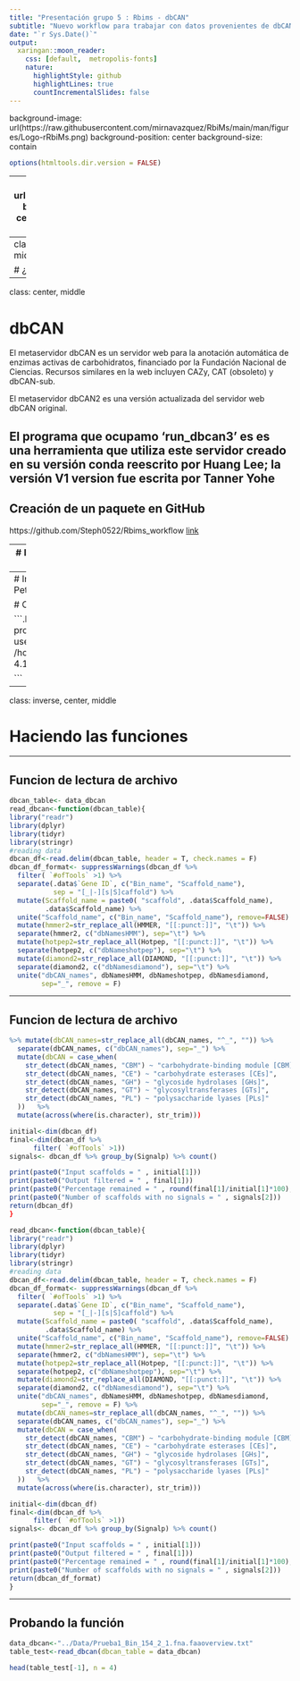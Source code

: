 ```yaml
---
title: "Presentación grupo 5 : Rbims - dbCAN"
subtitle: "Nuevo workflow para trabajar con datos provenientes de dbCAN"
date: "`r Sys.Date()`"
output:
  xaringan::moon_reader:
    css: [default,  metropolis-fonts]
    nature:
      highlightStyle: github
      highlightLines: true
      countIncrementalSlides: false
---
```


background-image: url(https://raw.githubusercontent.com/mirnavazquez/RbiMs/main/man/figures/Logo-rRbiMs.png)
background-position: center
background-size: contain

```r
options(htmltools.dir.version = FALSE)
```


---
background-image: url(../Images/imagen.png)
background-position: center
background-size: contain

---
class: inverse, center, middle

# ¿Qué es dbCAN?


---
class: center, middle

# dbCAN
El metaservidor dbCAN es un servidor web para la anotación automática de enzimas activas de carbohidratos, financiado por la Fundación Nacional de Ciencias. Recursos similares en la web incluyen CAZy, CAT (obsoleto) y dbCAN-sub. 

El metaservidor dbCAN2 es una versión actualizada del servidor web dbCAN original.

El programa que ocupamo 'run_dbcan3' es es una herramienta que utiliza este servidor creado en su versión conda reescrito por Huang Lee; la versión V1 version fue escrita por  Tanner Yohe
---
## Creación de un paquete en GitHub 

https://github.com/Steph0522/Rbims_workflow [link](https://github.com/Steph0522/Rbims_workflow)



---
# Instalación de dbCAN y base de datos

Instala  **run_dbcan3** de [Github](https://github.com/linnabrown/run_dbcan):

```.sh
conda create -n run_dbcan python=3.8 dbcan -c conda-forge -c bioconda
conda activate run_dbcan 
```

La base de datos:  
```.sh
test -d db || mkdir db
cd db \
    && wget http://bcb.unl.edu/dbCAN2/download/CAZyDB.09242021.fa && diamond makedb --in CAZyDB.09242021.fa -d CAZy \
    && wget https://bcb.unl.edu/dbCAN2/download/Databases/V10/dbCAN-HMMdb-V10.txt && mv dbCAN-HMMdb-V10.txt dbCAN.txt && hmmpress dbCAN.txt \
    && wget http://bcb.unl.edu/dbCAN2/download/Databases/tcdb.fa && diamond makedb --in tcdb.fa -d tcdb \
    && wget http://bcb.unl.edu/dbCAN2/download/Databases/tf-1.hmm && hmmpress tf-1.hmm \
    && wget http://bcb.unl.edu/dbCAN2/download/Databases/tf-2.hmm && hmmpress tf-2.hmm \
    && wget http://bcb.unl.edu/dbCAN2/download/Databases/stp.hmm && hmmpress stp.hmm \
    && cd ../ && wget http://bcb.unl.edu/dbCAN2/download/Samples/EscheriaColiK12MG1655.fna \
    && wget http://bcb.unl.edu/dbCAN2/download/Samples/EscheriaColiK12MG1655.faa \
    && wget http://bcb.unl.edu/dbCAN2/download/Samples/EscheriaColiK12MG1655.gff
```

---
# Instalación de SignalP (Signalp Petitide prediction)
```.bash
mkdir -p run_dbcan/tools && run_dbcan/tools/
tar -xvf signalp-4.1g.Linux.tar.gz && cd signalp-4.1
```

# Corriendo dbcan

```.bash
run_dbcan mibin.fna prok --out_dir output_mibin --use_signalP=TRUE -sp /home/user/Downloads/signalp-4.1/signalp 

```
---
class: inverse, center, middle

# Haciendo las funciones

---

## Funcion de lectura de archivo
```r
dbcan_table<- data_dbcan
read_dbcan<-function(dbcan_table){
library("readr")
library(dplyr)
library(tidyr)
library(stringr)
#reading data
dbcan_df<-read.delim(dbcan_table, header = T, check.names = F)
dbcan_df_format<- suppressWarnings(dbcan_df %>%
  filter( `#ofTools` >1) %>%
  separate(.data$`Gene ID`, c("Bin_name", "Scaffold_name"),
           sep = "[_|-][s|S]caffold") %>%
  mutate(Scaffold_name = paste0( "scaffold", .data$Scaffold_name),
         .data$Scaffold_name) %>%
  unite("Scaffold_name", c("Bin_name", "Scaffold_name"), remove=FALSE) %>%
  mutate(hmmer2=str_replace_all(HMMER, "[[:punct:]]", "\t")) %>%
  separate(hmmer2, c("dbNamesHMM"), sep="\t") %>%
  mutate(hotpep2=str_replace_all(Hotpep, "[[:punct:]]", "\t")) %>%
  separate(hotpep2, c("dbNameshotpep"), sep="\t") %>%
  mutate(diamond2=str_replace_all(DIAMOND, "[[:punct:]]", "\t")) %>%
  separate(diamond2, c("dbNamesdiamond"), sep="\t") %>%
  unite("dbCAN_names", dbNamesHMM, dbNameshotpep, dbNamesdiamond,
        sep="_", remove = F) 
```
---

## Funcion de lectura de archivo

```r
%>% mutate(dbCAN_names=str_replace_all(dbCAN_names, "^_", "")) %>%
  separate(dbCAN_names, c("dbCAN_names"), sep="_") %>%
  mutate(dbCAN = case_when(
    str_detect(dbCAN_names, "CBM") ~ "carbohydrate-binding module [CBM]",
    str_detect(dbCAN_names, "CE") ~ "carbohydrate esterases [CEs]",
    str_detect(dbCAN_names, "GH") ~ "glycoside hydrolases [GHs]",
    str_detect(dbCAN_names, "GT") ~ "glycosyltransferases [GTs]",
    str_detect(dbCAN_names, "PL") ~ "polysaccharide lyases [PLs]"
  ))   %>%
  mutate(across(where(is.character), str_trim)))

initial<-dim(dbcan_df)
final<-dim(dbcan_df %>%
      filter( `#ofTools` >1))
signals<- dbcan_df %>% group_by(Signalp) %>% count()

print(paste0("Input scaffolds = " , initial[1]))
print(paste0("Output filtered = " , final[1]))
print(paste0("Percentage remained = " , round(final[1]/initial[1]*100), "%"))
print(paste0("Number of scaffolds with no signals = " , signals[2]))
return(dbcan_df)
}
```

```r
read_dbcan<-function(dbcan_table){
library("readr")
library(dplyr)
library(tidyr)
library(stringr)
#reading data
dbcan_df<-read.delim(dbcan_table, header = T, check.names = F)
dbcan_df_format<- suppressWarnings(dbcan_df %>%
  filter( `#ofTools` >1) %>%
  separate(.data$`Gene ID`, c("Bin_name", "Scaffold_name"),
           sep = "[_|-][s|S]caffold") %>%
  mutate(Scaffold_name = paste0( "scaffold", .data$Scaffold_name),
         .data$Scaffold_name) %>%
  unite("Scaffold_name", c("Bin_name", "Scaffold_name"), remove=FALSE) %>%
  mutate(hmmer2=str_replace_all(HMMER, "[[:punct:]]", "\t")) %>%
  separate(hmmer2, c("dbNamesHMM"), sep="\t") %>%
  mutate(hotpep2=str_replace_all(Hotpep, "[[:punct:]]", "\t")) %>%
  separate(hotpep2, c("dbNameshotpep"), sep="\t") %>%
  mutate(diamond2=str_replace_all(DIAMOND, "[[:punct:]]", "\t")) %>%
  separate(diamond2, c("dbNamesdiamond"), sep="\t") %>%
  unite("dbCAN_names", dbNamesHMM, dbNameshotpep, dbNamesdiamond,
        sep="_", remove = F) %>%
  mutate(dbCAN_names=str_replace_all(dbCAN_names, "^_", "")) %>%
  separate(dbCAN_names, c("dbCAN_names"), sep="_") %>%
  mutate(dbCAN = case_when(
    str_detect(dbCAN_names, "CBM") ~ "carbohydrate-binding module [CBM]",
    str_detect(dbCAN_names, "CE") ~ "carbohydrate esterases [CEs]",
    str_detect(dbCAN_names, "GH") ~ "glycoside hydrolases [GHs]",
    str_detect(dbCAN_names, "GT") ~ "glycosyltransferases [GTs]",
    str_detect(dbCAN_names, "PL") ~ "polysaccharide lyases [PLs]"
  ))   %>%
  mutate(across(where(is.character), str_trim)))

initial<-dim(dbcan_df)
final<-dim(dbcan_df %>%
      filter( `#ofTools` >1))
signals<- dbcan_df %>% group_by(Signalp) %>% count()

print(paste0("Input scaffolds = " , initial[1]))
print(paste0("Output filtered = " , final[1]))
print(paste0("Percentage remained = " , round(final[1]/initial[1]*100), "%"))
print(paste0("Number of scaffolds with no signals = " , signals[2]))
return(dbcan_df_format)
}

```
---
## Probando la función

```r
data_dbcan<-"../Data/Prueba1_Bin_154_2_1.fna.faaoverview.txt"
table_test<-read_dbcan(dbcan_table = data_dbcan)

head(table_test[-1], n = 4)

```


